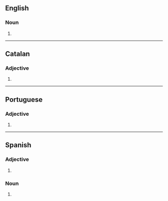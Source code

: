 {{also|fresco's}}
==English==

===Noun===
{{head|en|noun form}}

# {{plural of|en|fresco}}

----

==Catalan==

===Adjective===
{{head|ca|adjective form}}

# {{masculine plural of|ca|fresc}}

----

==Portuguese==

===Adjective===
{{head|pt|adjective form}}

# {{adj form of|pt|fresco||m|p}}

----

==Spanish==

===Adjective===
{{head|es|adjective form}}

# {{adj form of|es|fresco||m|p}}

===Noun===
{{head|es|noun form|g=m-p}}

# {{inflection of|es|fresco||p}}